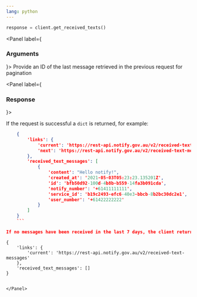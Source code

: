 ```yaml
---
lang: python
---
```


```python
response = client.get_received_texts()
```
<Panel label={<H3 appearAs={H5}>Arguments</H3>}>
    <Parameters>
        <Parameter optional name="olderThanId">
            Provide an ID of the last message retrieved in the previous request for pagination
        </Parameter>
    </Parameters>
</Panel>

<Panel label={<H3 appearAs={H5}>Response</H3>}>

If the request is successful a `dict` is returned, for example:

```json
    {
        'links': {
            'current': 'https://rest-api.notify.gov.au/v2/received-text-messages',
            'next': 'https://rest-api.notify.gov.au/v2/received-text-messages?older_than=bfb50d92-100d-4b8b-b559-14fa3b091cda'
        },
        'received_text_messages': [
            {
                'content': "Hello notify!",
                'created_at': '2021-05-03T05:23:23.135201Z',
                'id': 'bfb50d92-100d-4b8b-b559-14fa3b091cda',
                'notify_number': '+61411111111',
                'service_id': 'b19c2493-efc6-40e3-bbcb-8b2bc30dc2e1',
                'user_number': '+61422222222'
            }
        ]
    }
    ```

If no messages have been received in the last 7 days, the client returns a dict with an empty received text messages list element:

```
    {
        'links': {
            'current': 'https://rest-api.notify.gov.au/v2/received-text-messages'
        },
        'received_text_messages': []
    }
```

</Panel>
